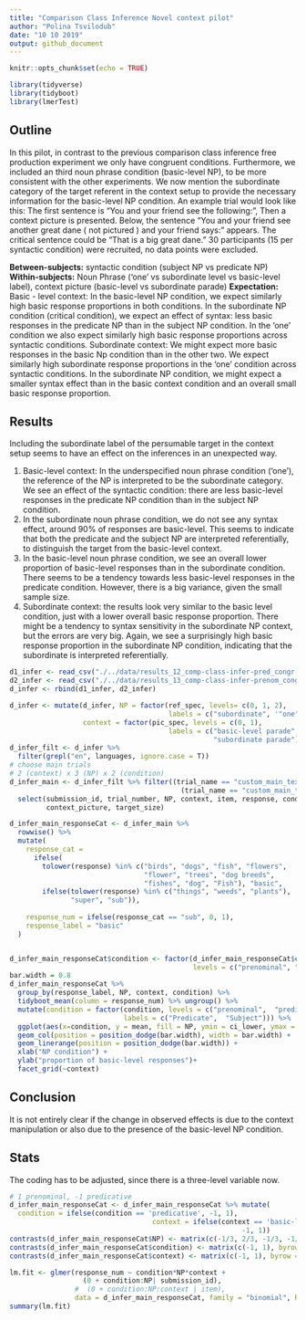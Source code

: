 ```yaml
---
title: "Comparison Class Inference Novel context pilot"
author: "Polina Tsvilodub"
date: "10 10 2019"
output: github_document
---
```


```r
knitr::opts_chunk$set(echo = TRUE)
```


```r
library(tidyverse)
library(tidyboot)
library(lmerTest)
```

## Outline

In this pilot, in contrast to the previous comparison class inference free production experiment we only have congruent conditions. Furthermore, we included an third noun phrase condition (basic-level NP), to be more consistent with the other experiments. We now mention the subordinate category of the target referent in the context setup to provide the necessary information for the basic-level NP condition. An example trial would look like this: 
The first sentence is "You and your friend see the following:", Then a context picture is presented. Below, the sentence "You and your friend see another great dane ( not pictured ) and your friend says: " appears. The critical sentence could be "That is a big great dane."
30 participants (15 per syntactic condition) were recruited, no data points were excluded. 

__Between-subjects:__ syntactic condition (subject NP vs predicate NP)
__Within-subjects:__ Noun Phrase ('one' vs subordinate level vs basic-level label), context picture (basic-level vs subordinate parade)
__Expectation:__ Basic - level context: In the basic-level NP condition, we expect similarly high basic response proportions in both conditions. In the subordinate NP condition (critical condition), we expect an effect of syntax: less basic responses in the predicate NP than in the subject NP condition. In the 'one' condition we also expect similarly high basic response proportions across syntactic conditions.
Subordinate context: We might expect more basic responses in the basic Np condition than in the other two. We expect similarly high subordinate response proportions in the 'one' condition across syntactic conditions. In the subordinate NP condition, we might expect a smaller syntax effect than in the basic context condition  and an overall small basic response proportion. 

## Results

Including the subordinate label of the persumable target in the context setup seems to have an effect on the inferences in an unexpected way. 

1. Basic-level context: In the underspecified noun phrase condition ('one'), the reference of the NP is interpreted to be the subordinate category. We see an effect of the syntactic condition: there are less basic-level responses in the predicate NP condition than in the subject NP condition. 
2. In the subordinate noun phrase condition, we do not see any syntax effect, around 90% of responses are basic-level. This seems to indicate that both the predicate and the subject NP are interpreted referentially, to distinguish the target from the basic-level context. 
3. In the basic-level noun phrase condition, we see an overall lower proportion of basic-level responses than in the subordinate condition. There seems to be a tendency towards less basic-level responses in the predicate condition. However, there is a big variance, given the small sample size. 
4. Subordinate context: the results look very similar to the basic level condition, just with a lower overall basic response proportion. There might be a tendency to syntax sensitivity in the subordinate NP context, but the errors are very big. Again, we see a surprisingly high basic response proportion in the subordinate NP condition, indicating that the subordinate is interpreted referentially.  
```r
d1_infer <- read_csv("./../data/results_12_comp-class-infer-pred_congr.csv")
d2_infer <- read_csv("./../data/results_13_comp-class-infer-prenom_congr.csv")
d_infer <- rbind(d1_infer, d2_infer)

d_infer <- mutate(d_infer, NP = factor(ref_spec, levels= c(0, 1, 2), 
                                       labels = c("subordinate", '"one"', "basic")), 
                  context = factor(pic_spec, levels = c(0, 1), 
                                       labels = c("basic-level parade", 
                                                  "subordinate parade")))
d_infer_filt <- d_infer %>% 
  filter(grepl("en", languages, ignore.case = T))
# choose main trials 
# 2 (context) x 3 (NP) x 2 (condition)
d_infer_main <- d_infer_filt %>% filter((trial_name == "custom_main_text1")|
                                          (trial_name == "custom_main_text2")) %>%
  select(submission_id, trial_number, NP, context, item, response, condition,
         context_picture, target_size)

d_infer_main_responseCat <- d_infer_main %>%
  rowwise() %>%
  mutate(  
    response_cat =
      ifelse(
        tolower(response) %in% c("birds", "dogs", "fish", "flowers", 
                                 "flower", "trees", "dog breeds",
                                 "fishes", "dog", "Fish"), "basic", 
        ifelse(tolower(response) %in% c("things", "weeds", "plants"),
               "super", "sub")),
    
    response_num = ifelse(response_cat == "sub", 0, 1),
    response_label = "basic"
  )


d_infer_main_responseCat$condition <- factor(d_infer_main_responseCat$condition, 
                                             levels = c("prenominal", "predicative"))
bar.width = 0.8
d_infer_main_responseCat %>%  
  group_by(response_label, NP, context, condition) %>%
  tidyboot_mean(column = response_num) %>% ungroup() %>% 
  mutate(condition = factor(condition, levels = c("prenominal",  "predicative"), 
                            labels = c("Predicate",  "Subject"))) %>%
  ggplot(aes(x=condition, y = mean, fill = NP, ymin = ci_lower, ymax = ci_upper)) +
  geom_col(position = position_dodge(bar.width), width = bar.width) +
  geom_linerange(position = position_dodge(bar.width)) + 
  xlab("NP condition") +
  ylab("proportion of basic-level responses")+
  facet_grid(~context)  

```
## Conclusion

It is not entirely clear if the change in observed effects is due to the context manipulation or also due to the presence of the basic-level NP condition. 

## Stats
The coding has to be adjusted, since there is a three-level variable now.
``` r

# 1 prenominal, -1 predicative
d_infer_main_responseCat <- d_infer_main_responseCat %>% mutate(
  condition = ifelse(condition == 'predicative', -1, 1),
                                   context = ifelse(context == 'basic-level parade',
                                                         -1, 1))
contrasts(d_infer_main_responseCat$NP) <- matrix(c(-1/3, 2/3, -1/3, -1/3, -1/3, 2/3), ncol=2, byrow = FALSE)
contrasts(d_infer_main_responseCat$condition) <- matrix(c(-1, 1), byrow = F)
contrasts(d_infer_main_responseCat$context) <- matrix(c(-1, 1), byrow = F)
```

``` r
lm.fit <- glmer(response_num ~ condition*NP*context + 
                  (0 + condition:NP| submission_id), 
                #  (0 + condition:NP:context | item), 
                data = d_infer_main_responseCat, family = "binomial", REML = F)
summary(lm.fit)
```